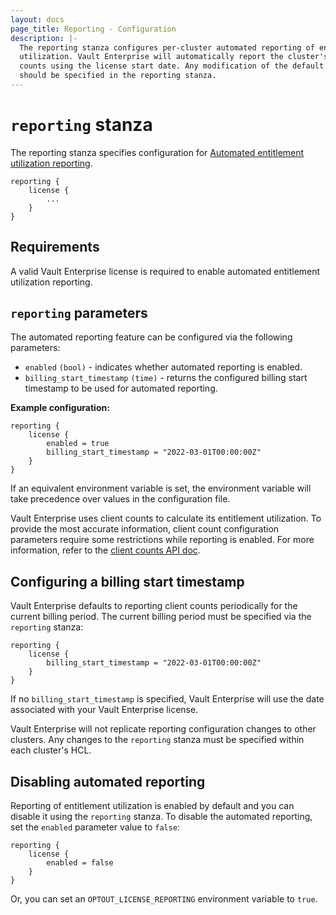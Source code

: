 ```yaml
---
layout: docs
page_title: Reporting - Configuration
description: |-
  The reporting stanza configures per-cluster automated reporting of entitlement 
  utilization. Vault Enterprise will automatically report the cluster's client
  counts using the license start date. Any modification of the default behavior
  should be specified in the reporting stanza.
---
```


# `reporting` stanza

The reporting stanza specifies configuration for [Automated entitlement
utilization reporting](/vault/docs/enterprise/license/utilization-reporting). 

<CodeBlockConfig hideClipboard>

```hcl
reporting {
	license {
		...
	}
}
```

</CodeBlockConfig>

## Requirements

A valid Vault Enterprise license is required to enable automated entitlement 
utilization reporting.

## `reporting` parameters

The automated reporting feature can be configured via the following parameters:

- `enabled` `(bool)` - indicates whether automated reporting is enabled.
- `billing_start_timestamp` `(time)` - returns the configured billing start
  timestamp to be used for automated reporting.

**Example configuration:**

```hcl
reporting {
	license {
        enabled = true
        billing_start_timestamp = "2022-03-01T00:00:00Z"
	}
}
```

If an equivalent environment variable is set, the environment variable will take
precedence over values in the configuration file.

<Note>

Vault Enterprise uses client counts to calculate its entitlement utilization. To
provide the most accurate information, client count configuration parameters
require some restrictions while reporting is enabled. For more information,
refer to the [client counts API
doc](/vault/api-docs/system/internal-counters/#update-the-client-count-configuration).

</Note>

## Configuring a billing start timestamp

Vault Enterprise defaults to reporting client counts periodically for the
current billing period. The current billing period must be specified via the
`reporting` stanza:

```hcl
reporting {
	license {
        billing_start_timestamp = "2022-03-01T00:00:00Z"
	}
}
```

If no `billing_start_timestamp` is specified, Vault Enterprise will use the date
associated with your Vault Enterprise license.

<Note>

Vault Enterprise will not replicate reporting configuration changes to other
clusters. Any changes to the `reporting` stanza must be specified within each
cluster's HCL.

</Note>

## Disabling automated reporting

Reporting of entitlement utilization is enabled by default and you can disable
it using the `reporting` stanza. To disable the automated reporting, set the
`enabled` parameter value to `false`:

```hcl
reporting {
	license {
        enabled = false
    }
}
```

Or, you can set an `OPTOUT_LICENSE_REPORTING` environment variable to
`true`.